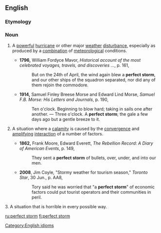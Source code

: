 ==English==

===Etymology===
{{rfe|lang=en}}

===Noun===
{{en-noun|head=[[perfect]] [[storm]]}}

# {{context|meteorology|informal|lang=en}} A [[powerful]] [[hurricane]] or other major [[weather]] [[disturbance]], especially as produced by a [[combination]] of [[meteorological]] conditions.
#* '''1796,''' William Fordyce Mavor, ''Historical account of the most celebrated voyages, travels, and discoveries ...'', p. 161,
#*: But on the 24th of April, the wind again blew a '''perfect storm''', and our other ships of the squadron separated, nor did any of them rejoin the commodore.
#* '''1914,''' Samuel Finley Breese Morse and Edward Lind Morse, ''Samuel F.B. Morse: His Letters and Journals'', p. 190,
#*: Ten o'clock. Beginning to blow hard; taking in sails one after another. — Three o'clock. A '''perfect storm'''; the gale a few days ago but a gentle breeze to it.
# {{context|figuratively|by extension|lang=en}} A situation where a [[calamity]] is caused by the [[convergence]] and [[amplify]]ing [[interaction]] of a number of factors.
#* '''1862,''' Frank Moore, Edward Everett, ''The Rebellion Record: A Diary of American Events'', p. 149,
#*: They sent a '''perfect storm''' of bullets, over, under, and into our men.
#* '''2008''', Jim Coyle, "Stormy weather for tourism season," ''Toronto Star'', 30 Jun., p. AA8,
#*: Tory said he was worried that "a '''perfect storm'''" of economic factors could put tourist operators and their communities in peril.
3. A situation that is horrible in every possible way.

[[Category:English idioms]]

[[ru:perfect storm]]
[[fi:perfect storm]]